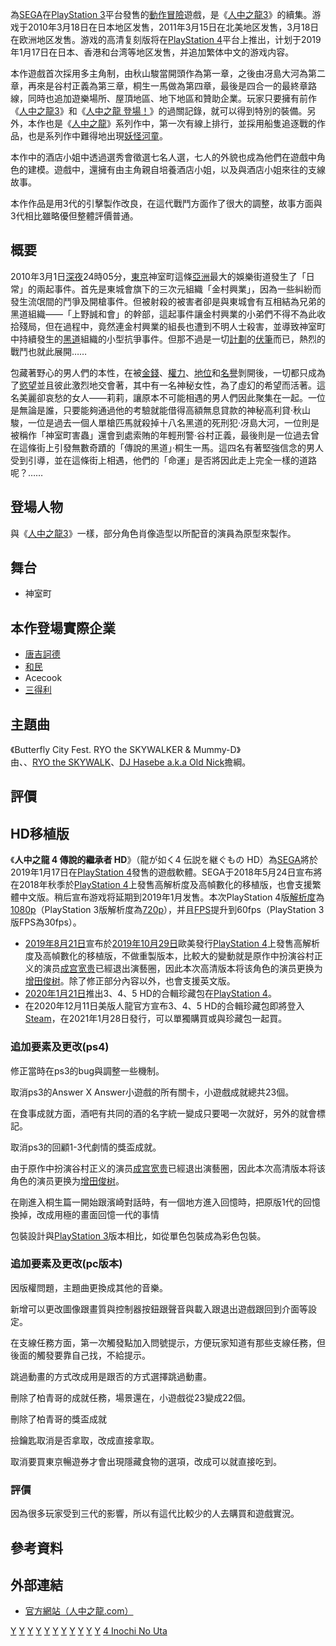 {{NoteTA
| G1=Games
}}
{{Infobox VG
| title = 人中之龍4 傳說的繼承者
| image = File:Yakuza 4.jpg
| caption =
| japanese = 龍が如く4 伝説を継ぐもの
| english = Yakuza 4
| picture format =
| developer = [[SEGA|SEGA]]
| publisher =
| distributor =
| designer =
| series = [[人中之龍系列|人中之龍系列]]
| engine =
| released = '''PlayStation 3'''{{vgrelease|JP|2010年3月18日<ref>{{cite web|url=http://ryu-ga-gotoku.com/news/images/142_b.jpg?126170531|title=『龍が如く４　伝説を継ぐもの』発売日決定！！|publisher=『龍が如く４　伝説を継ぐもの』発売日決定！！|date=2009年12月10日|accessdate=2009年12月25日|archive-date=2016年3月4日|archive-url=https://web.archive.org/web/20160304110716/http://ryu-ga-gotoku.com/news/images/142_b.jpg?126170531|dead-url=no}}</ref>|NA|2011年3月15日|EU|2011年3月18日}}'''
| genre = [[動作冒險遊戲|動作冒險]]
| modes = [[單人遊戲|單人遊戲]]
| platforms = [[PlayStation_3|PlayStation 3]]
}}

{{vgname|人中之龍4 傳說的繼承者|ja=龍が如く4 伝説を継ぐもの|en=Yakuza 4}}為[[SEGA|SEGA]]在[[PlayStation_3|PlayStation 3]]平台發售的[[動作冒險遊戲|動作冒險]]遊戲，是《[[人中之龍3|人中之龍3]]》的續集。游戏于2010年3月18日在日本地区发售，2011年3月15日在北美地区发售，3月18日在欧洲地区发售。游戏的高清复刻版将在[[PlayStation_4|PlayStation 4]]平台上推出，计划于2019年1月17日在日本、香港和台湾等地区发售，并追加繁体中文的游戏内容。

本作遊戲首次採用多主角制，由秋山駿當開頭作為第一章，之後由冴島大河為第二章，再來是谷村正義為第三章，桐生一馬做為第四章，最後是四合一的最終章路線，同時也追加遊樂場所、屋頂地區、地下地區和贊助企業。玩家只要擁有前作《[[人中之龍3|人中之龍3]]》和《[[人中之龍_登場！|人中之龍 登場！]]》的過關記錄，就可以得到特別的裝備。另外，本作也是《[[人中之龍|人中之龍]]》系列作中，第一次有線上排行，並採用船隻追逐戰的作品，也是系列作中難得地出現[[妖怪|妖怪]][[河童|河童]]。

本作中的酒店小姐中透過選秀會徵選七名人選，七人的外貌也成為他們在遊戲中角色的建模。遊戲中，還擁有由主角親自培養酒店小姐，以及與酒店小姐來往的支線故事。

本作作品是用3代的引擊製作改良，在這代戰鬥方面作了很大的調整，故事方面與3代相比雖略優但整體評價普通。

== 概要 ==
2010年3月1日[[深夜|深夜]]24時05分，[[東京|東京]]神室町這條[[亞洲|亞洲]]最大的娛樂街道發生了「日常」的兩起事件。首先是東城會旗下的三次元組織「金村興業」，因為一些糾紛而發生流氓間的鬥爭及開槍事件。但被射殺的被害者卻是與東城會有互相結為兄弟的黑道組織——「上野誠和會」的幹部，這起事件讓金村興業的小弟們不得不為此收拾殘局，但在過程中，竟然連金村興業的組長也遭到不明人士殺害，並導致神室町中持續發生的[[黑道|黑道]]組織的小型抗爭事件。但那不過是一切[[計劃|計劃]]的[[伏筆|伏筆]]而已，熱烈的戰鬥也就此展開……

包藏著野心的男人們的本性，在被[[金錢|金錢]]、[[權力|權力]]、[[地位|地位]]和[[名譽|名譽]]剝開後，一切都只成為了[[慾望|慾望]]並且彼此激烈地交會著，其中有一名神秘女性，為了虛幻的希望而活著。這名美麗卻哀愁的女人——莉莉，讓原本不可能相遇的男人們因此聚集在一起。一位是無論是誰，只要能夠通過他的考驗就能借得高額無息貸款的神秘高利貸‧秋山駿，一位是過去一個人單槍匹馬就殺掉十八名黑道的死刑犯‧冴島大河，一位則是被稱作「神室町害蟲」還會到處索賄的年輕刑警‧谷村正義，最後則是一位過去曾在這條街上引發無數奇蹟的「傳說的黑道」‧桐生一馬。這四名有著堅強信念的男人受到引導，並在這條街上相遇，他們的「命運」是否將因此走上完全一樣的道路呢？……

== 登場人物 ==
與《[[人中之龍3|人中之龍3]]》一樣，部分角色肖像造型以所配音的演員為原型來製作。
{{main|人中之龍系列角色列表}}

== 舞台 ==
* 神室町

== 本作登場實際企業==
*[[唐吉訶德_(商店)|唐吉訶德]]
*[[和民|和民]]
*Acecook
*[[三得利|三得利]]

== 主題曲 ==
《Butterfly City Fest. RYO the SKYWALKER & Mummy-D》<br />
由{{link-ja|ZEEBRA|ZEEBRA}}、{{link-ja|Mummy-D|Mummy-D}}、[[RYO_the_SKYWALK|RYO the SKYWALK]]、[[DJ_Hasebe_a.k.a_Old_Nick|DJ Hasebe a.k.a Old Nick]]擔綱。

== 評價 ==
{{Video game reviews
| MC = PS3: 78/100<ref name=MC>{{cite web |url=https://www.metacritic.com/game/playstation-3/yakuza-4 |title=Yakuza 4 for PlayStation 3 Reviews |publisher=[[Metacritic|Metacritic]] |access-date=January 18, 2016 |archive-date=2021-03-09 |archive-url=https://web.archive.org/web/20210309012411/https://www.metacritic.com/game/playstation-3/yakuza-4 }}</ref><br />PS4: 78/100<ref>{{cite web |url=https://www.metacritic.com/game/playstation-4/yakuza-4-remastered |title=Yakuza 4 Remastered for PlayStation 4 Reviews |publisher=[[Metacritic|Metacritic]] |access-date=April 30, 2021 |archive-date=2021-03-09 |archive-url=https://web.archive.org/web/20210309010857/https://www.metacritic.com/game/playstation-4/yakuza-4-remastered }}</ref>
| Fam = 38/40<ref name=fam>http://gematsu.com/2010/03/yakuza-4-scores-3840-in-famitsu|title=Yakuza 4 scores 38/40 in Famitsu</ref>
| GSpot = 8/10<ref name=GSpot>https://www.gamespot.com/reviews/yakuza-4-review/1900-6305137/|title=Yakuza {{Wayback|url=https://www.gamespot.com/reviews/yakuza-4-review/1900-6305137/%7Ctitle%3DYakuza |date=20200720054557 }} 4 review, Gamespot</ref>
}}

== HD移植版 ==
{{Infobox VG
|title= 人中之龍 4 傳說的繼承者 HD
| image = 
| japanese = 龍が如く4 伝説を継ぐもの HD
|developer= [[SEGA|SEGA]]
|publisher= [[SEGA|SEGA]]
|designer= 
|series= 人中之龍系列
|engine= 
|released='''PlayStation 4'''<br />{{vgrelease|JP|2019年1月17日|TW|2019年1月17日|NA|2019年10月29日}}'''Steam'''<br />{{vgrelease|全球|2021年1月28日|}}'''xbox one'''<br />{{vgrelease|全球|2021年1月28日|}}
| genre = [[動作冒險遊戲|動作冒險]]
|modes= [[單人遊戲|單人遊戲]]
|platforms= [[PlayStation_4|PlayStation 4]]
|cabinet= 
|arcade system= 
|cpu= 
|sound= 
|display= 
}}
《'''人中之龍 4 傳說的繼承者 HD'''》（龍が如く4 伝説を継ぐもの HD）為[[SEGA|SEGA]]將於2019年1月17日在[[PlayStation_4|PlayStation 4]]發售的遊戲軟體。SEGA于2018年5月24日宣布將在2018年秋季於[[PlayStation_4|PlayStation 4]]上發售高解析度及高幀數化的移植版，也會支援繁體中文版。稍后宣布游戏将延期到2019年1月发售。本次PlayStation 4版[[解析度|解析度]]為[[1080p|1080p]]（PlayStation 3版解析度為[[720p|720p]]），并且[[FPS|FPS]]提升到60fps（PlayStation 3版FPS為30fps）。

*[[2019年|2019年]][[8月21日|8月21日]]宣布於[[2019年|2019年]][[10月29日|10月29日]]歐美發行[[PlayStation_4|PlayStation 4]]上發售高解析度及高幀數化的移植版，不做重製版本，比較大的變動就是原作中扮演谷村正义的演员[[成宫宽贵|成宫宽贵]]已經退出演藝圈，因此本次高清版本将该角色的演员更换为[[增田俊树|增田俊树]]。除了修正部分內容以外，也會支援英文版。
*[[2020年|2020年]][[1月21日|1月21日]]推出3、4、5 HD的合輯珍藏包在[[PlayStation_4|PlayStation 4]]。
*在2020年12月11日美版人龍官方宣布3、4、5 HD的合輯珍藏包即將登入[[Steam|Steam]]，在2021年1月28日發行，可以單獨購買或與珍藏包一起買。
=== 追加要素及更改(ps4) ===
修正當時在ps3的bug與調整一些機制。

取消ps3的Answer X Answer小遊戲的所有關卡，小遊戲成就總共23個。

在食事成就方面，酒吧有共同的酒的名字統一變成只要喝一次就好，另外的就會標記。

取消ps3的回顧1-3代劇情的獎盃成就。

由于原作中扮演谷村正义的演员[[成宫宽贵|成宫宽贵]]已經退出演藝圈，因此本次高清版本将该角色的演员更换为[[增田俊树|增田俊树]]。

在剛進入桐生篇一開始跟濱崎對話時，有一個地方進入回憶時，把原版1代的回憶換掉，改成用極的畫面回憶一代的事情

包裝設計與[[PlayStation_3|PlayStation 3]]版本相比，如從單色包裝成為彩色包裝。

=== 追加要素及更改(pc版本) ===
因版權問題，主題曲更換成其他的音樂。

新增可以更改圖像跟畫質與控制器按鈕跟聲音與載入跟退出遊戲跟回到介面等設定。

在支線任務方面，第一次觸發點加入問號提示，方便玩家知道有那些支線任務，但後面的觸發要靠自己找，不給提示。

跳過動畫的方式改成用是跟否的方式選擇跳過動畫。

刪除了柏青哥的成就任務，場景還在，小遊戲從23變成22個。

刪除了柏青哥的獎盃成就

撿鑰匙取消是否拿取，改成直接拿取。

取消要買東京暢遊券才會出現隱藏食物的選項，改成可以就直接吃到。

=== 評價 ===
因為很多玩家受到三代的影響，所以有這代比較少的人去購買和遊戲實況。

== 參考資料 ==
{{reflist}}

== 外部連結 ==
* [http://ryu-ga-gotoku.com/ 官方網站（人中之龍.com）] {{Wayback|url=http://ryu-ga-gotoku.com/ |date=20210208190948 }}

{{人中之龍系列}}

{{DEFAULTSORT:Yakuza 4}}

{{Portal bar|日本|SEGA|世嘉|電子遊戲|}}

[[Category:2010年背景电子游戏|Y]]
[[Category:2010年電子遊戲|Y]] 
[[Category:2019年電子遊戲|Y]] 
[[Category:PlayStation_3遊戲|Y]]  
[[Category:PlayStation_4遊戲|Y]]  
[[Category:動作冒險遊戲|Y]] 
[[Category:世嘉電子遊戲|Y]] 
[[Category:後傳電子遊戲|Y]] 
[[Category:日本背景電子遊戲|Y]] 
[[Category:東京背景電子遊戲|Y]] 
[[Category:官方繁體中文化遊戲|Y]] 
[[Category:人中之龍系列電子遊戲|4 Inochi No Uta]]